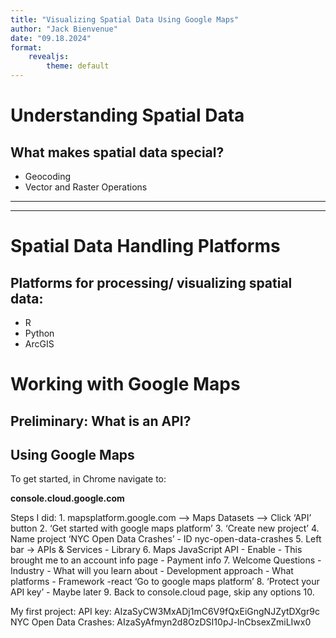```yaml
---
title: "Visualizing Spatial Data Using Google Maps"
author: "Jack Bienvenue"
date: "09.18.2024"
format: 
    revealjs:
        theme: default
---
```

# Understanding Spatial Data

## What makes spatial data special?

- Geocoding
- Vector and Raster Operations

---

---

# Spatial Data Handling Platforms

## Platforms for processing/ visualizing spatial data:

- R
- Python
- ArcGIS

# Working with Google Maps

## Preliminary: What is an API?

## Using Google Maps 
To get started, in Chrome navigate to:

**console.cloud.google.com**


Steps I did:
1. mapsplatform.google.com --> Maps Datasets --> Click 'API' button
2. 'Get started with google maps platform'
3. 'Create new project'
4. Name project 'NYC Open Data Crashes'
    - ID nyc-open-data-crashes
5. Left bar -> APIs & Services
    - Library
6. Maps JavaScript API
    - Enable
    - This brought me to an account info page
        - Payment info
7. Welcome Questions
    - Industry
    - What will you learn about
    - Development approach
    - What platforms
    - Framework
        -react 
    'Go to google maps platform'
8. 'Protect your API key'
    - Maybe later
9. Back to console.cloud page, skip any options
10. 

My first project:
API key: AIzaSyCW3MxADj1mC6V9fQxEiGngNJZytDXgr9c
NYC Open Data Crashes:
AIzaSyAfmyn2d8OzDSI10pJ-lnCbsexZmiLIwx0
